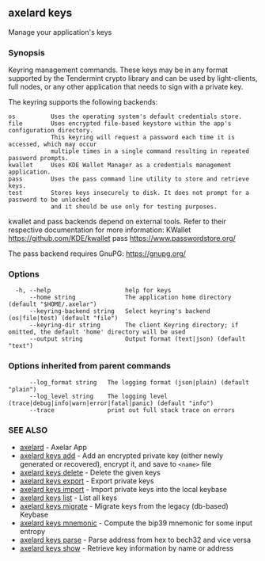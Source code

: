 ## axelard keys

Manage your application's keys

### Synopsis

Keyring management commands. These keys may be in any format supported by the
Tendermint crypto library and can be used by light-clients, full nodes, or any other application
that needs to sign with a private key.

The keyring supports the following backends:

```
os          Uses the operating system's default credentials store.
file        Uses encrypted file-based keystore within the app's configuration directory.
            This keyring will request a password each time it is accessed, which may occur
            multiple times in a single command resulting in repeated password prompts.
kwallet     Uses KDE Wallet Manager as a credentials management application.
pass        Uses the pass command line utility to store and retrieve keys.
test        Stores keys insecurely to disk. It does not prompt for a password to be unlocked
            and it should be use only for testing purposes.
```

kwallet and pass backends depend on external tools. Refer to their respective documentation for more
information:
KWallet https://github.com/KDE/kwallet
pass https://www.passwordstore.org/

The pass backend requires GnuPG: https://gnupg.org/

### Options

```
  -h, --help                     help for keys
      --home string              The application home directory (default "$HOME/.axelar")
      --keyring-backend string   Select keyring's backend (os|file|test) (default "file")
      --keyring-dir string       The client Keyring directory; if omitted, the default 'home' directory will be used
      --output string            Output format (text|json) (default "text")
```

### Options inherited from parent commands

```
      --log_format string   The logging format (json|plain) (default "plain")
      --log_level string    The logging level (trace|debug|info|warn|error|fatal|panic) (default "info")
      --trace               print out full stack trace on errors
```

### SEE ALSO

- [axelard](/cli-docs/v0_32_0/axelard) - Axelar App
- [axelard keys add](/cli-docs/v0_32_0/axelard_keys_add) - Add an encrypted private key (either newly generated or recovered), encrypt it, and save to `<name>` file
- [axelard keys delete](/cli-docs/v0_32_0/axelard_keys_delete) - Delete the given keys
- [axelard keys export](/cli-docs/v0_32_0/axelard_keys_export) - Export private keys
- [axelard keys import](/cli-docs/v0_32_0/axelard_keys_import) - Import private keys into the local keybase
- [axelard keys list](/cli-docs/v0_32_0/axelard_keys_list) - List all keys
- [axelard keys migrate](/cli-docs/v0_32_0/axelard_keys_migrate) - Migrate keys from the legacy (db-based) Keybase
- [axelard keys mnemonic](/cli-docs/v0_32_0/axelard_keys_mnemonic) - Compute the bip39 mnemonic for some input entropy
- [axelard keys parse](/cli-docs/v0_32_0/axelard_keys_parse) - Parse address from hex to bech32 and vice versa
- [axelard keys show](/cli-docs/v0_32_0/axelard_keys_show) - Retrieve key information by name or address

